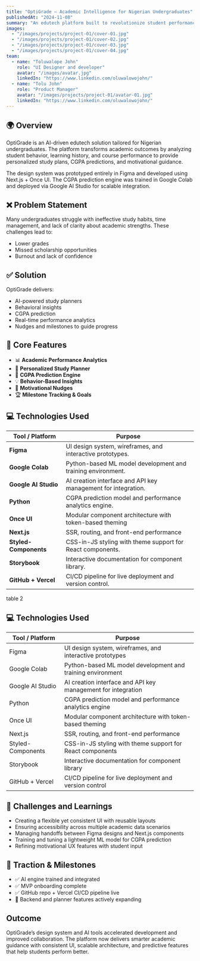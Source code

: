 ---
title: "OptiGrade — Academic Intelligence for Nigerian Undergraduates"
publishedAt: "2024-11-08"
summary: "An edutech platform built to revolutionize student performance through AI-driven planning and predictive academic analytics."
images:
  - "/images/projects/project-01/cover-01.jpg"
  - "/images/projects/project-01/cover-02.jpg"
  - "/images/projects/project-01/cover-03.jpg"
  - "/images/projects/project-01/cover-04.jpg"
team:
  - name: "Toluwalope John"
    role: "UI Designer and developer"
    avatar: "/images/avatar.jpg"
    linkedIn: "https://www.linkedin.com/oluwalowojohn/"
  - name: "Tolu John"
    role: "Product Manager"
    avatar: "/images/projects/project-01/avatar-01.jpg"
    linkedIn: "https://www.linkedin.com/oluwalowojohn/"
---

## 🌍 Overview

OptiGrade is an AI-driven edutech solution tailored for Nigerian undergraduates. The platform transforms academic outcomes by analyzing student behavior, learning history, and course performance to provide personalized study plans, CGPA predictions, and motivational guidance.

The design system was prototyped entirely in Figma and developed using Next.js + Once UI. The CGPA prediction engine was trained in Google Colab and deployed via Google AI Studio for scalable integration.

## ❌ Problem Statement

Many undergraduates struggle with ineffective study habits, time management, and lack of clarity about academic strengths. These challenges lead to:
- Lower grades
- Missed scholarship opportunities
- Burnout and lack of confidence

## ✅ Solution

OptiGrade delivers:
- AI-powered study planners
- Behavioral insights
- CGPA prediction
- Real-time performance analytics
- Nudges and milestones to guide progress

## 🔑 Core Features

- 📊 **Academic Performance Analytics**
- 📅 **Personalized Study Planner**
- 🔮 **CGPA Prediction Engine**
- 💡 **Behavior-Based Insights**
- 🎯 **Motivational Nudges**
- 🏆 **Milestone Tracking & Goals**

## 💻 Technologies Used

| Tool / Platform         | Purpose                                                        |
|-------------------------|----------------------------------------------------------------|
| **Figma**               | UI design system, wireframes, and interactive prototypes.      |
| **Google Colab**        | Python-based ML model development and training environment.    |
| **Google AI Studio**    | AI creation interface and API key management for integration.  |
| **Python**              | CGPA prediction model and performance analytics engine.        |
| **Once UI**             | Modular component architecture with token-based theming        |
| **Next.js**             | SSR, routing, and front-end performance                        |
| **Styled-Components**   | CSS-in-JS styling with theme support for React components.     |
| **Storybook**           | Interactive documentation for component library.               |
| **GitHub + Vercel**     | CI/CD pipeline for live deployment and version control.        |

table 2
## 💻 Technologies Used

| Tool / Platform       | Purpose                                                             |
|-----------------------|----------------------------------------------------------------------|
| Figma                 | UI design system, wireframes, and interactive prototypes             |
| Google Colab          | Python-based ML model development and training environment           |
| Google AI Studio      | AI creation interface and API key management for integration         |
| Python                | CGPA prediction model and performance analytics engine               |
| Once UI               | Modular component architecture with token-based theming              |
| Next.js               | SSR, routing, and front-end performance                              |
| Styled-Components     | CSS-in-JS styling with theme support for React components            |
| Storybook             | Interactive documentation for component library                      |
| GitHub + Vercel       | CI/CD pipeline for live deployment and version control               |

## 🧠 Challenges and Learnings

- Creating a flexible yet consistent UI with reusable layouts
- Ensuring accessibility across multiple academic data scenarios
- Managing handoffs between Figma designs and Next.js components
- Training and tuning a lightweight ML model for CGPA prediction
- Refining motivational UX features with student input

## 🧩 Traction & Milestones

- ✅ AI engine trained and integrated
- ✅ MVP onboarding complete
- ✅ GitHub repo + Vercel CI/CD pipeline live
- 🚧 Backend and planner features actively expanding

## Outcome

OptiGrade’s design system and AI tools accelerated development and improved collaboration. The platform now delivers smarter academic guidance with consistent UI, scalable architecture, and predictive features that help students perform better.
